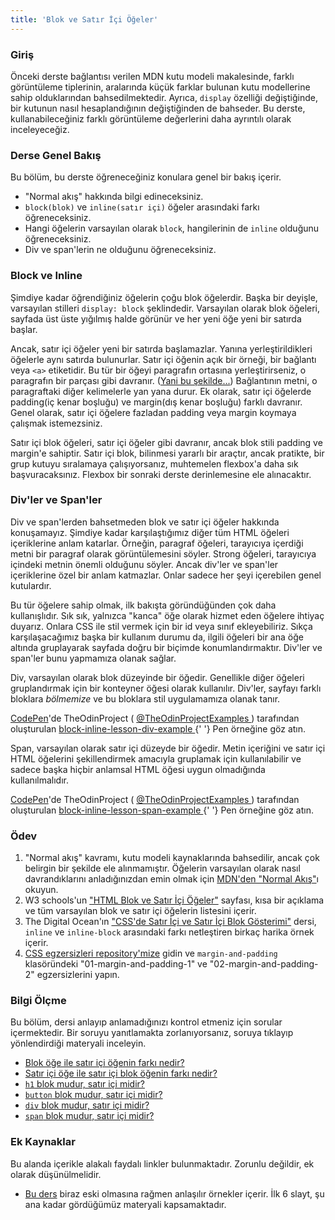```yaml
---
title: 'Blok ve Satır İçi Öğeler'
---
```


### Giriş

Önceki derste bağlantısı verilen MDN kutu modeli makalesinde, farklı görüntüleme tiplerinin, aralarında küçük farklar bulunan kutu modellerine sahip olduklarından bahsedilmektedir. Ayrıca, `display` özelliği değiştiğinde, bir kutunun nasıl hesaplandığının değiştiğinden de bahseder. Bu derste, kullanabileceğiniz farklı görüntüleme değerlerini daha ayrıntılı olarak inceleyeceğiz.

### Derse Genel Bakış

Bu bölüm, bu derste öğreneceğiniz konulara genel bir bakış içerir.

- "Normal akış" hakkında bilgi edineceksiniz.
- `block(blok)` ve `inline(satır içi)` öğeler arasındaki farkı öğreneceksiniz.
- Hangi öğelerin varsayılan olarak `block`, hangilerinin de `inline` olduğunu öğreneceksiniz.
- Div ve span'lerin ne olduğunu öğreneceksiniz.

### Block ve Inline

Şimdiye kadar öğrendiğiniz öğelerin çoğu blok öğelerdir. Başka bir deyişle, varsayılan stilleri `display: block` şeklindedir. <span id="block-inline-difference"></span>Varsayılan olarak blok öğeleri, sayfada üst üste yığılmış halde görünür ve her yeni öğe yeni bir satırda başlar.

Ancak, satır içi öğeler yeni bir satırda başlamazlar. Yanına yerleştirildikleri öğelerle aynı satırda bulunurlar. Satır içi öğenin açık bir örneği, bir bağlantı veya `<a>` etiketidir. Bu tür bir öğeyi paragrafın ortasına yerleştirirseniz, o paragrafın bir parçası gibi davranır. ([Yani bu şekilde...](https://www.youtube.com/watch?v=dQw4w9WgXcQ)) Bağlantının metni, o paragraftaki diğer kelimelerle yan yana durur. Ek olarak, satır içi öğelerde padding(iç kenar boşluğu) ve margin(dış kenar boşluğu) farklı davranır. Genel olarak, satır içi öğelere fazladan padding veya margin koymaya çalışmak istemezsiniz.

Satır içi blok öğeleri, satır içi öğeler gibi davranır, ancak blok stili padding ve margin'e sahiptir. Satır içi blok, bilinmesi yararlı bir araçtır, ancak pratikte, bir grup kutuyu sıralamaya çalışıyorsanız, muhtemelen flexbox'a daha sık başvuracaksınız. Flexbox bir sonraki derste derinlemesine ele alınacaktır.

### Div'ler ve Span'ler

Div ve span'lerden bahsetmeden blok ve satır içi öğeler hakkında konuşamayız. Şimdiye kadar karşılaştığımız diğer tüm HTML öğeleri içeriklerine anlam katarlar. Örneğin, paragraf öğeleri, tarayıcıya içerdiği metni bir paragraf olarak görüntülemesini söyler. Strong öğeleri, tarayıcıya içindeki metnin önemli olduğunu söyler. Ancak div'ler ve span'ler içeriklerine özel bir anlam katmazlar. Onlar sadece her şeyi içerebilen genel kutulardır.

Bu tür öğelere sahip olmak, ilk bakışta göründüğünden çok daha kullanışlıdır. Sık sık, yalnızca "kanca" öğe olarak hizmet eden öğelere ihtiyaç duyarız. Onlara CSS ile stil vermek için bir id veya sınıf ekleyebiliriz. Sıkça karşılaşacağımız başka bir kullanım durumu da, ilgili öğeleri bir ana öğe altında gruplayarak sayfada doğru bir biçimde konumlandırmaktır. Div'ler ve span'ler bunu yapmamıza olanak sağlar.

Div, varsayılan olarak blok düzeyinde bir öğedir. Genellikle diğer öğeleri gruplandırmak için bir konteyner öğesi olarak kullanılır. Div'ler, sayfayı farklı bloklara *bölmemize* ve bu bloklara stil uygulamamıza olanak tanır.

<p
  class="codepen"
  data-height="300"
  data-theme-id="dark"
  data-default-tab="html,result"
  data-slug-hash="KKXXbwR"
  data-preview="true"
  data-user="TheOdinProjectExamples"
  style={{"height":"300px","boxSizing":"border-box","display":"flex","alignItems":"center","justifyContent":"center","border":"2px solid","margin":"1em 0","padding":"1em"}}
>
  <span>
    <a href="https://codepen.io">CodePen</a>'de TheOdinProject (
    <a href="https://codepen.io/TheOdinProjectExamples">
      @TheOdinProjectExamples
    </a>
    ) tarafından oluşturulan
    <a href="https://codepen.io/TheOdinProjectExamples/pen/KKXXbwR">
      block-inline-lesson-div-example
    </a>{' '}
    Pen örneğine göz atın.
  </span>
</p>
<script async src="https://cpwebassets.codepen.io/assets/embed/ei.js"></script>

Span, varsayılan olarak satır içi düzeyde bir öğedir. Metin içeriğini ve satır içi HTML öğelerini şekillendirmek amacıyla gruplamak için kullanılabilir ve sadece başka hiçbir anlamsal HTML öğesi uygun olmadığında kullanılmalıdır.

<p
  class="codepen"
  data-height="300"
  data-theme-id="dark"
  data-default-tab="html,result"
  data-slug-hash="abLLPor"
  data-preview="true"
  data-user="TheOdinProjectExamples"
  style={{"height":"300px","boxSizing":"border-box","display":"flex","alignItems":"center","justifyContent":"center","border":"2px solid","margin":"1em 0","padding":"1em"}}
>
  <span>
    <a href="https://codepen.io">CodePen</a>'de TheOdinProject (
    <a href="https://codepen.io/TheOdinProjectExamples">
      @TheOdinProjectExamples
    </a>
    ) tarafından oluşturulan
    <a href="https://codepen.io/TheOdinProjectExamples/pen/abLLPor">
      block-inline-lesson-span-example
    </a>{' '}
    Pen örneğine göz atın.
  </span>
</p>
<script async src="https://cpwebassets.codepen.io/assets/embed/ei.js"></script>

### Ödev

<div class="lesson-content__panel" markdown="1">

1.  "Normal akış" kavramı, kutu modeli kaynaklarında bahsedilir, ancak çok belirgin bir şekilde ele alınmamıştır. Öğelerin varsayılan olarak nasıl davrandıklarını anladığınızdan emin olmak için [MDN'den "Normal Akış"](https://developer.mozilla.org/en-US/docs/Learn/CSS/CSS_layout/Normal_Flow)ı okuyun.
2.  W3 schools'un ["HTML Blok ve Satır İçi Öğeler"](https://www.w3schools.com/html/html_blocks.asp) sayfası, kısa bir açıklama ve tüm varsayılan blok ve satır içi öğelerin listesini içerir.
3.  The Digital Ocean'ın ["CSS'de Satır İçi ve Satır İçi Blok Gösterimi"](https://www.digitalocean.com/community/tutorials/css-display-inline-vs-inline-block) dersi, `inline` ve `inline-block` arasındaki farkı netleştiren birkaç harika örnek içerir.
4.  [CSS egzersizleri repository'mize](https://github.com/TheOdinProject/css-exercises) gidin ve `margin-and-padding` klasöründeki "01-margin-and-padding-1" ve "02-margin-and-padding-2" egzersizlerini yapın.

</div>

### Bilgi Ölçme

Bu bölüm, dersi anlayıp anlamadığınızı kontrol etmeniz için sorular içermektedir. Bir soruyu yanıtlamakta zorlanıyorsanız, soruya tıklayıp yönlendirdiği materyali inceleyin.

- [Blok öğe ile satır içi öğenin farkı nedir?](#block-inline-difference)
- [Satır içi öğe ile satır içi blok öğenin farkı nedir?](https://www.digitalocean.com/community/tutorials/css-display-inline-vs-inline-block)
- [`h1` blok mudur, satır içi midir?](https://www.w3schools.com/html/html_blocks.asp)
- [`button` blok mudur, satır içi midir?](https://www.w3schools.com/html/html_blocks.asp)
- [`div` blok mudur, satır içi midir?](https://www.w3schools.com/html/html_blocks.asp)
- [`span` blok mudur, satır içi midir?](https://www.w3schools.com/html/html_blocks.asp)

### Ek Kaynaklar

Bu alanda içerikle alakalı faydalı linkler bulunmaktadır. Zorunlu değildir, ek olarak düşünülmelidir.

- [Bu ders](https://learnlayout.com/no-layout.html) biraz eski olmasına rağmen anlaşılır örnekler içerir. İlk 6 slayt, şu ana kadar gördüğümüz materyali kapsamaktadır.

